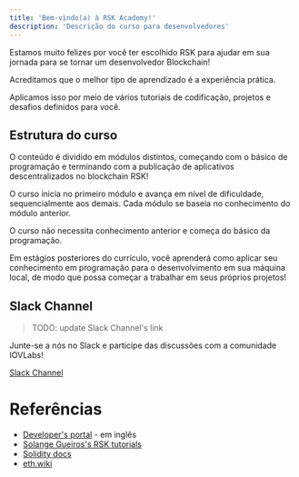 ---
title: 'Bem-vindo(a) à RSK Academy!'
description: 'Descrição do curso para desenvolvedores'
---

Estamos muito felizes por você ter escolhido RSK para ajudar em sua jornada para se tornar um desenvolvedor Blockchain!

Acreditamos que o melhor tipo de aprendizado é a experiência prática.

Aplicamos isso por meio de vários tutoriais de codificação, projetos e desafios definidos para você.

## Estrutura do curso

O conteúdo é dividido em
módulos distintos, começando com o básico de programação e
terminando com a publicação de aplicativos descentralizados no blockchain RSK!

O curso inicia no primeiro módulo e avança em nível de dificuldade, sequencialmente aos demais.
Cada módulo se baseia no conhecimento do módulo anterior.

O curso não necessita conhecimento anterior e começa do básico da programação.

Em estágios posteriores do currículo, você aprenderá como aplicar seu conhecimento em programação para o desenvolvimento em sua máquina local, de modo que possa começar a trabalhar em seus próprios projetos!

## Slack Channel

> TODO: update Slack Channel's link

Junte-se a nós no Slack e participe das discussões com a comunidade IOVLabs!

[Slack Channel](https://developers.rsk.co/slack)

# Referências

- [Developer's portal](https://developers.rsk.co/) - em inglês
- [Solange Gueiros's RSK tutorials](https://rsk.solange.dev/)
- [Solidity docs](https://docs.soliditylang.org/)
- [eth.wiki](https://eth.wiki/)
